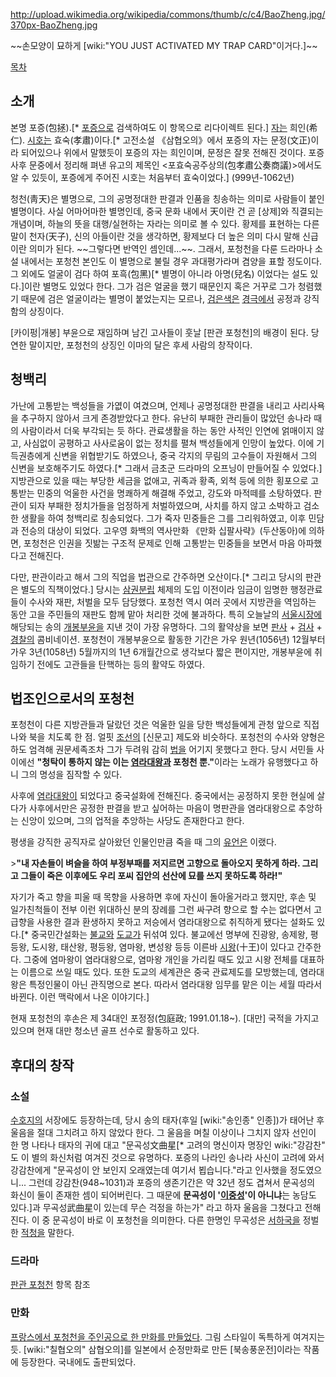 http://upload.wikimedia.org/wikipedia/commons/thumb/c/c4/BaoZheng.jpg/370px-BaoZheng.jpg

~~손모양이 묘하게 [wiki:"YOU JUST ACTIVATED MY TRAP CARD"이거다.]~~

[[목차]]
== 소개 ==
본명 포증(包拯).[* [[포증]]으로 검색하여도 이 항목으로 리다이렉트 된다.] [[자]]는 희인(希仁). [[시호]]는 효숙(孝肅)이다.[* 고전소설 《삼협오의》에서 포증의 자는 문정(文正)이라 되어있으나 위에서 말했듯이 포증의 자는 희인이며, 문정은 잘못 전해진 것이다. 포증 사후 문중에서 정리해 펴낸 유고의 제목인 <포효숙공주상의(包孝肅公奏商議)>에서도 알 수 있듯이, 포증에게 주어진 시호는 처음부터 효숙이었다.]
(999년-1062년)

청천(靑天)은 별명으로, 그의 공명정대한 판결과 인품을 칭송하는 의미로 사람들이 붙인 별명이다. 사실 어마어마한 별명인데, 중국 문화 내에서 天이란 건 곧 [상제]와 직결되는 개념이며, 하늘의 뜻을 대행/실현하는 자라는 의미로 볼 수 있다. 황제를 표현하는 다른 말이 천자(天子), 신의 아들이란 것을 생각하면, 황제보다 더 높은 의미 다시 말해 신급이란 의미가 된다. ~~그렇다면 반역인 셈인데...~~. 그래서, 포청천을 다룬 드라마나 소설 내에서는 포청천 본인도 이 별명으로 불릴 경우 과대평가라며 겸양을 표할 정도이다. 그 외에도 얼굴이 검다 하여 포흑(包黑)[* 별명이 아니라 아명(兒名) 이었다는 설도 있다.]이란 별명도 있었다 한다. 그가 검은 얼굴을 했기 때문인지 혹은 거꾸로 그가 청렴했기 때문에 검은 얼굴이라는 별명이 붙었는지는 모르나, [[검은색]]은 [[경극]]에서 공정과 강직함의 상징이다.

[카이펑|개봉] 부윤으로 재임하며 남긴 고사들이 훗날 [판관 포청천]의 배경이 된다. 당연한 말이지만, 포청천의 상징인 이마의 달은 후세 사람의 창작이다.

== 청백리 ==
가난에 고통받는 백성들을 가엾이 여겼으며, 언제나 공명정대한 판결을 내리고 사리사욕을 추구하지 않아서 크게 존경받았다고 한다. 유난히 부패한 관리들이 많았던 송나라 때의 사람이라서 더욱 부각되는 듯 하다. 관료생활을 하는 동안 사적인 인연에 얽매이지 않고, 사심없이 공평하고 사사로움이 없는 정치를 펼쳐 백성들에게 인망이 높았다.
이에 기득권층에게 신변을 위협받기도 하였으나, 중국 각지의 무림의 고수들이 자원해서 그의 신변을 보호해주기도 하였다.[* 그래서 금초군 드라마의 오프닝이 만들어질 수 있었다.]
지방관으로 있을 때는 부당한 세금을 없애고, 귀족과 황족, 외척 등에 의한 횡포으로 고통받는 민중의 억울한 사건을 명쾌하게 해결해 주었고, 강도와 마적떼를 소탕하였다. 판관이 되자 부패한 정치가들을 엄정하게 처벌하였으며, 사치를 하지 않고 소박하고 검소한 생활을 하여 청백리로 칭송되었다. 그가 죽자 민중들은 그를 그리워하였고, 이후 민담과 전승의 대상이 되었다. 고우영 화백의 역사만화 《만화 십팔사략》(두산동아)에 의하면, 포청천은 인권을 짓밞는 구조적 문제로 인해 고통받는 민중들을 보면서 마음 아파했다고 전해진다.

다만, 판관이라고 해서 그의 직업을 법관으로 간주하면 오산이다.[* 그리고 당시의 판관은 별도의 직책이었다.] 당시는 [[삼권분립]] 체제의 도입 이전이라 임금이 임명한 행정관료들이 수사와 재판, 처벌을 모두 담당했다. 포청천 역시 여러 곳에서 지방관을 역임하는 동안 고을 주민들의 재판도 함께 맡아 처리한 것에 불과하다. 특히 오늘날의 [[서울]]시장에 해당되는 송의 [[카이펑|개봉]]부윤을 지낸 것이 가장 유명하다. 그의 활약상을 보면 [[판사]] + [[검사]] + [[경찰]]의 콤비네이션. 포청천이 개봉부윤으로 활동한 기간은 가우 원년(1056년) 12월부터 가우 3년(1058년) 5월까지의 1년 6개월간으로 생각보다 짧은 편이지만, 개봉부윤에 취임하기 전에도 고관들을 탄핵하는 등의 활약도 하였다.

== 법조인으로서의 포청천 ==
포청천이 다른 지방관들과 달랐던 것은 억울한 일을 당한 백성들에게 관청 앞으로 직접 나와 북을 치도록 한 점. 얼핏 [[조선]]의 [신문고] 제도와 비슷하다. 포청천의 수사와 양형은 하도 엄격해 권문세족조차 그가 두려워 감히 [[법]]을 어기지 못했다고 한다. 당시 서민들 사이에선 '''"청탁이 통하지 않는 이는 [[염라대왕]]과 포청천 뿐."'''이라는 노래가 유행했다고 하니 그의 명성을 짐작할 수 있다.

사후에 [[염라대왕]]이 되었다고 중국설화에 전해진다. 중국에서는 공정하지 못한 현실에 살다가 사후에서만은 공정한 판결을 받고 싶어하는 마음이 명판관을 염라대왕으로 추앙하는 신앙이 있으며, 그의 업적을 추앙하는 사당도 존재한다고 한다.

평생을 강직한 공직자로 살아왔던 인물인만큼 죽을 때 그의 [[유언]]은 이랬다.

>'''"내 자손들이 벼슬을 하여 부정부패를 저지르면 고향으로 돌아오지 못하게 하라. 그리고 그들이 죽은 이후에도 우리 포씨 집안의 선산에 묘를 쓰지 못하도록 하라!"'''

자기가 죽고 향을 피울 때 목향을 사용하면 후에 자신이 돌아올거라고 했지만, 후손 및 일가친척들이 전부 이런 위대하신 분의 장례를 그런 싸구려 향으로 할 수는 없다면서 고급향을 사용한 결과 환생하지 못하고 저승에서 염라대왕으로 취직하게 됐다는 설화도 있다.[* 중국민간설화는 [[불교]]와 [[도교]]가 뒤섞여 있다. 불교에선 명부에 진광왕, 송제왕, 평등왕, 도시왕, 태산왕, 평등왕, 염마왕, 변성왕 등등 이른바 [[시왕]](十王)이 있다고 간주한다. 그중에 염마왕이 염라대왕으로, 염마왕 개인을 가리킬 때도 있고 시왕 전체를 대표하는 이름으로 쓰일 때도 있다. 또한 도교의 세계관은 중국 관료제도를 모방했는데, 염라대왕은 특정인물이 아닌 관직명으로 본다. 따라서 염라대왕 임무를 맡은 이는 세월 따라서 바뀐다. 이런 맥락에서 나온 이야기다.]

현재 포청천의 후손은 제 34대인 포정정(包庭政; 1991.01.18~). [대만] 국적을 가지고 있으며 현재 대만 청소년 골프 선수로 활동하고 있다.

== 후대의 창작 ==
=== 소설 ===
[[수호지]]의 서장에도 등장하는데, 당시 송의 태자(후일 [wiki:"송인종" 인종])가 태어난 후 울음을 절대 그치려고 하지 않았다 한다. 그 울음을 며칠 이상이나 그치지 않자 선인이 한 명 나타나 태자의 귀에 대고 "문곡성文曲星[* 고려의 명신이자 명장인 wiki:"강감찬" 도 이 별의 화신처럼 여겨진 것으로 유명하다. 포증의 나라인 송나라 사신이 고려에 와서 강감찬에게 "문곡성이 안 보인지 오래였는데 여기서 뵙습니다."라고 인사했을 정도였으니... 그런데 강감찬(948~1031)과 포증의 생존기간은 약 32년 정도 겹쳐서 문곡성의 화신이 둘이 존재한 셈이 되어버린다. 그 때문에 '''문곡성이 '[[이중성]]'이 아니냐'''는 농담도 있다.]과 무곡성武曲星이 있는데 무슨 걱정을 하는가" 라고 하자 울음을 그쳤다고 전해진다. 이 중 문곡성이 바로 이 포청천을 의미한다. 다른 한명인 무곡성은 [[서하]]국을 정벌한 [[적청]]을 말한다.

=== 드라마 ===
[[판관 포청천]] 항목 참조

=== 만화 ===
[http://www.readaboutcomics.com/2012/06/01/judge-bao-the-jade-phoenix/ 프랑스에서 포청천을 주인공으로 한 만화를 만들었다].  그림 스타일이 독특하게 여겨지는듯.
[wiki:"칠협오의" 삼협오의]를 일본에서 순정만화로 만든 [북송풍운전]이라는 작품에 등장한다. 국내에도 출판되었다.

